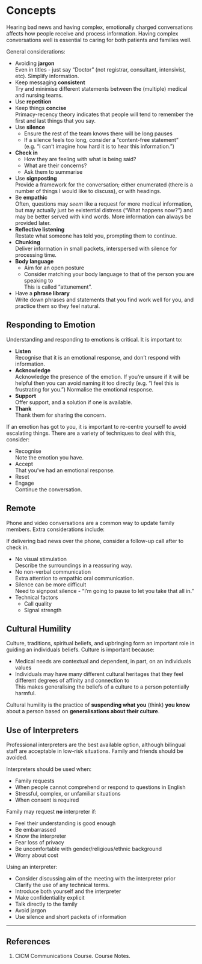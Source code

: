 # Concepts

Hearing bad news and having complex, emotionally charged conversations affects how people receive and process information. Having complex conversations well is essential to caring for both patients and families well.


General considerations:

* Avoiding **jargon**\
Even in titles - just say "Doctor" (not registrar, consultant, intensivist, etc). Simplify information.
* Keep messaging **consistent**\
Try and minimise different statements between the (multiple) medical and nursing teams. 
* Use **repetition**
* Keep things **concise**\
Primacy-recency theory indicates that people will tend to remember the first and last things that you say.
* Use **silence**\
	* Ensure the rest of the team knows there will be long pauses
	* If a silence feels too long, consider a "content-free statement" (e.g. "I can't imagine how hard it is to hear this information.")
* **Check in**\
	* How they are feeling with what is being said?
	* What are their concerns?
	* Ask them to summarise\
* Use **signposting**\
Provide a framework for the conversation; either enumerated (there is a number of things I would like to discuss), or with headings.
* Be **empathic**\
Often, questions may *seem* like a request for more medical information, but may actually just be existential distress ("What happens now?") and may be better served with kind words. More information can always be provided later.
* **Reflective listening**\
Restate what someone has told you, prompting them to continue.
* **Chunking**\
Deliver information in small packets, interspersed with silence for processing time.
* **Body language**
	* Aim for an open posture
	* Consider matching your body language to that of the person you are speaking to\
	This is called "attunement".
* Have a **phrase library**\
Write down phrases and statements that you find work well for you, and practice them so they feel natural.


## Responding to Emotion

Understanding and responding to emotions is critical. It is important to:

* **Listen**\
Recognise that it is an emotional response, and don't respond with information.
* **Acknowledge**\
Acknowledge the presence of the emotion. If you're unsure if it will be helpful then you can avoid naming it too directly (e.g. "I feel this is frustrating for you.") Normalise the emotional response.
* **Support**\
Offer support, and a solution if one is available.
* **Thank**\
Thank them for sharing the concern.


If an emotion has got to you, it is important to re-centre yourself to avoid escalating things. There are a variety of techniques to deal with this, consider:

* Recognise\
Note the emotion you have.
* Accept\
That you've had an emotional response.
* Reset
* Engage\
Continue the conversation.

## Remote

Phone and video conversations are a common way to update family members. Extra considerations include:

:::column-margin
If delivering bad news over the phone, consider a follow-up call after to check in.
:::

* No visual stimulation\
Describe the surroundings in a reassuring way.
* No non-verbal communication\
Extra attention to empathic oral communication.
* Silence can be more difficult\
Need to signpost silence - "I'm going to pause to let you take that all in."
* Technical factors
	* Call quality
	* Signal strength


## Cultural Humility

Culture, traditions, spiritual beliefs, and upbringing form an important role in guiding an individuals beliefs. Culture is important because:

* Medical needs are contextual and dependent, in part, on an individuals values
* Individuals may have many different cultural heritages that they feel different degrees of affinity and connection to\
This makes generalising the beliefs of a culture to a person potentially harmful.


Cultural humility is the practice of **suspending what you** (think) **you know** about a person based on **generalisations about their culture**.


## Use of Interpreters

Professional interpreters are the best available option, although bilingual staff are acceptable in low-risk situations. Family and friends should be avoided.

Interpreters should be used when:

* Family requests
* When people cannot comprehend or respond to questions in English
* Stressful, complex, or unfamiliar situations
* When consent is required 

:::column-margin
Family may request **no** interpreter if:

* Feel their understanding is good enough
* Be embarrassed
* Know the interpreter
* Fear loss of privacy
* Be uncomfortable with gender/religious/ethnic background
* Worry about cost
:::

Using an interpreter:

* Consider discussing aim of the meeting with the interpreter prior\
Clarify the use of any technical terms.
* Introduce both yourself and the interpreter
* Make confidentiality explicit
* Talk directly to the family
* Avoid jargon
* Use silence and short packets of information

---

## References

1. CICM Communications Course. Course Notes.